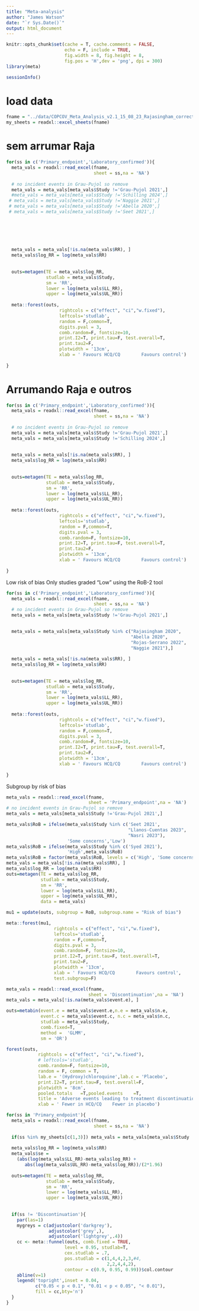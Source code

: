 ---
title: "Meta-analysis"
author: "James Watson"
date: "`r Sys.Date()`"
output: html_document
---

```{r setup, include=FALSE}
knitr::opts_chunk$set(cache = T, cache.comments = FALSE,
                      echo = F, include = TRUE, 
                      fig.width = 8, fig.height = 8,
                      fig.pos = 'H',dev = 'png', dpi = 300)
library(meta)
```

```{r}
sessionInfo()
```

# load data
```{r}
fname = "../data/COPCOV_Meta_Analysis_v2.1_15_08_23_Rajasingham_corrected.xlsx"
my_sheets = readxl::excel_sheets(fname)

```


# sem arrumar Raja
```{r meta_plot_efficacy, fig.height=5, fig.width=9}
for(ss in c('Primary_endpoint','Laboratory_confirmed')){
  meta_vals = readxl::read_excel(fname,
                                 sheet = ss,na = 'NA')
  
  # no incident events in Grau-Pujol so remove
  meta_vals = meta_vals[meta_vals$Study !='Grau-Pujol 2021',]
  #meta_vals = meta_vals[meta_vals$Study !='Schilling 2024',]
 # meta_vals = meta_vals[meta_vals$Study !='Naggie 2021',]
 # meta_vals = meta_vals[meta_vals$Study !='Abella 2020',]
 # meta_vals = meta_vals[meta_vals$Study !='Seet 2021',]

  

  
  
  
  meta_vals = meta_vals[!is.na(meta_vals$RR), ]
  meta_vals$log_RR = log(meta_vals$RR)
  
  
  outs=metagen(TE = meta_vals$log_RR, 
               studlab = meta_vals$Study,
               sm = 'RR',
               lower = log(meta_vals$LL_RR),
               upper = log(meta_vals$UL_RR))
  
  meta::forest(outs, 
                    rightcols = c("effect", "ci","w.fixed"),
                    leftcols='studlab',
                    random = F,common=T,
                    digits.pval = 3,
                    comb.random=F, fontsize=10,
                    print.I2=T, print.tau=F, test.overall=T,
                    print.tau2=F,
                    plotwidth = '13cm',
                    xlab = ' Favours HCQ/CQ        Favours control')
  
}
```
# Arrumando Raja e outros


```{r meta_plot_efficacy, fig.height=5, fig.width=9}
for(ss in c('Primary_endpoint','Laboratory_confirmed')){
  meta_vals = readxl::read_excel(fname,
                                 sheet = ss,na = 'NA')
  
  # no incident events in Grau-Pujol so remove
  meta_vals = meta_vals[meta_vals$Study !='Grau-Pujol 2021',]
  meta_vals = meta_vals[meta_vals$Study !='Schilling 2024',]
  
  
  meta_vals = meta_vals[!is.na(meta_vals$RR), ]
  meta_vals$log_RR = log(meta_vals$RR)
  
  
  outs=metagen(TE = meta_vals$log_RR, 
               studlab = meta_vals$Study,
               sm = 'RR',
               lower = log(meta_vals$LL_RR),
               upper = log(meta_vals$UL_RR))
  
  meta::forest(outs, 
                    rightcols = c("effect", "ci","w.fixed"),
                    leftcols='studlab',
                    random = F,common=T,
                    digits.pval = 3,
                    comb.random=F, fontsize=10,
                    print.I2=T, print.tau=F, test.overall=T,
                    print.tau2=F,
                    plotwidth = '13cm',
                    xlab = ' Favours HCQ/CQ        Favours control')
  
}
```

Low risk of bias
Only studies graded "Low" using the RoB-2 tool

```{r meta_low_RoB, fig.height=5, fig.width=9}
for(ss in c('Primary_endpoint','Laboratory_confirmed')){
  meta_vals = readxl::read_excel(fname,
                                 sheet = ss,na = 'NA')
  # no incident events in Grau-Pujol so remove
  meta_vals = meta_vals[meta_vals$Study !='Grau-Pujol 2021',]

  
  meta_vals = meta_vals[meta_vals$Study %in% c("Rajasingham 2020",
                                               "Abella 2020",
                                               "Rojas-Serrano 2022",
                                               "Naggie 2021"),]
  
  meta_vals = meta_vals[!is.na(meta_vals$RR), ]
  meta_vals$log_RR = log(meta_vals$RR)
  
  
  outs=metagen(TE = meta_vals$log_RR, 
               studlab = meta_vals$Study,
               sm = 'RR',
               lower = log(meta_vals$LL_RR),
               upper = log(meta_vals$UL_RR))
  
  meta::forest(outs, 
                    rightcols = c("effect", "ci","w.fixed"),
                    leftcols='studlab',
                    random = F,common=T,
                    digits.pval = 3,
                    comb.random=F, fontsize=10,
                    print.I2=T, print.tau=F, test.overall=T,
                    print.tau2=F,
                    plotwidth = '13cm',
                    xlab = ' Favours HCQ/CQ        Favours control')
  
}
```


Subgroup by risk of bias

```{r subgroups, fig.height=7, fig.width=9}
meta_vals = readxl::read_excel(fname,
                               sheet = 'Primary_endpoint',na = 'NA')
# no incident events in Grau-Pujol so remove
meta_vals = meta_vals[meta_vals$Study !='Grau-Pujol 2021',]

meta_vals$RoB = ifelse(meta_vals$Study %in% c('Seet 2021',
                                              "Llanos-Cuentas 2023",
                                              "Nasri 2023"),
                       'Some concerns','Low')
meta_vals$RoB = ifelse(meta_vals$Study %in% c('Syed 2021'),
                       'High',meta_vals$RoB)
meta_vals$RoB = factor(meta_vals$RoB, levels = c('High', 'Some concerns', 'Low'))
meta_vals = meta_vals[!is.na(meta_vals$RR), ]
meta_vals$log_RR = log(meta_vals$RR)
outs=metagen(TE = meta_vals$log_RR, 
             studlab = meta_vals$Study,
             sm = 'RR',
             lower = log(meta_vals$LL_RR),
             upper = log(meta_vals$UL_RR),
             data = meta_vals)

mu1 = update(outs, subgroup = RoB, subgroup.name = "Risk of bias")

meta::forest(mu1, 
                  rightcols = c("effect", "ci","w.fixed"),
                  leftcols='studlab',
                  random = F,common=T,
                  digits.pval = 3,
                  comb.random=F, fontsize=10,
                  print.I2=T, print.tau=F, test.overall=T,
                  print.tau2=F,
                  plotwidth = '13cm',
                  xlab = ' Favours HCQ/CQ        Favours control',
                  test.subgroup=F)
```


```{r meta_discontinuation, fig.height=5, fig.width=9}
meta_vals = readxl::read_excel(fname,
                               sheet = 'Discontinuation',na = 'NA')
meta_vals = meta_vals[!is.na(meta_vals$event.e), ]

outs=metabin(event.e = meta_vals$event.e,n.e = meta_vals$n.e,
             event.c = meta_vals$event.c, n.c = meta_vals$n.c,
             studlab = meta_vals$Study,
             comb.fixed=T,
             method =  'GLMM',
             sm = 'OR')

forest(outs, 
            rightcols = c("effect", "ci","w.fixed"),
            # leftcols='studlab',
            comb.random=F, fontsize=10,
            random = F, common = T,
            lab.e = '(Hydroxy)chloroquine',lab.c = 'Placebo',
            print.I2=T, print.tau=F, test.overall=F,
            plotwidth = '8cm',
            pooled.totals	=T,pooled.events	=T,
            title = 'Adverse events leading to treatment discontinuation',
            xlab = ' Fewer in HCQ/CQ    Fewer in placebo')
```





```{r funnel_plot, fig.height=8, fig.width=8}
for(ss in 'Primary_endpoint'){
  meta_vals = readxl::read_excel(fname,
                                 sheet = ss,na = 'NA')
  
  if(ss %in% my_sheets[c(1,3)]) meta_vals = meta_vals[meta_vals$Study !='Grau-Pujol 2021',]
  
  meta_vals$log_RR = log(meta_vals$RR)
  meta_vals$se = 
    (abs(log(meta_vals$LL_RR)-meta_vals$log_RR) +
       abs(log(meta_vals$UL_RR)-meta_vals$log_RR))/(2*1.96)
  
  outs=metagen(TE = meta_vals$log_RR, 
               studlab = meta_vals$Study,
               sm = 'RR',
               lower = log(meta_vals$LL_RR),
               upper = log(meta_vals$UL_RR))
  
  
  if(ss != 'Discontinuation'){
    par(las=1)
    mygreys = c(adjustcolor('darkgrey'),
                adjustcolor('grey',),
                adjustcolor('lightgrey',.4))
    cc <- meta::funnel(outs, comb.fixed = TRUE,
                      level = 0.95, studlab=T,
                      cex.studlab = .7,
                      pos.studlab = c(1,4,4,2,3,#4,
                                      2,2,4,4,2),
                      contour = c(0.9, 0.95, 0.99))$col.contour
    abline(v=1)
    legend('topright',inset = 0.04,
           c("0.05 < p < 0.1", "0.01 < p < 0.05", "< 0.01"), 
           fill = cc,bty='n')
  }
}
```

